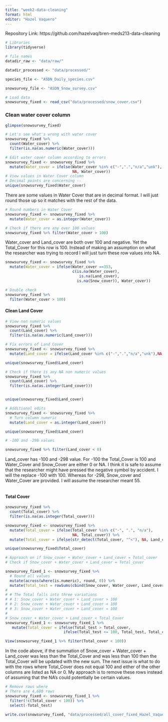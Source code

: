 ```yaml
---
title: "week2-data-cleaning"
format: html
editor: "Hazel Vaquero"
---
```


Repository Link: https://github.com/hazelvaq/bren-meds213-data-cleaning 

```r
# Libraries
library(tidyverse)

# file names
datadir_raw <- "data/raw/"

datadir_processed <- "data/processed/"

species_file <- "ASDN_Daily_species.csv"

snowsurvey_file <- "ASDN_Snow_survey.csv"

# Load data 
snowsurvey_fixed <- read_csv("data/processed/snow_cover.csv")

```


### Clean water cover column
```r

glimpse(snowsurvey_fixed)

```


```r
# Let's see what's wrong with water cover
snowsurvey_fixed %>% 
  count(Water_cover) %>% 
  filter(is.na(as.numeric(Water_cover)))
```

```r
# Edit water cover column according to errors 
snowsurvey_fixed <- snowsurvey_fixed %>% 
  mutate(Water_cover = ifelse(Water_cover %in% c("-",".","n/a","unk"), 
                              NA, Water_cover))
# View values in Water Cover column
# Decimal points are concerning -- 
unique(snowsurvey_fixed$Water_cover)

```
There are some values in Water Cover that are in decimal format. I will just round those up so it matches with the rest of the data. 

```r

# Round numbers in Water Cover
snowsurvey_fixed <- snowsurvey_fixed %>% 
  mutate(Water_cover = as.integer(Water_cover)) 

# Check if there are any over 100 values
snowsurvey_fixed %>% filter(Water_cover > 100)

```
Water_cover and Land_cover are both over 100 and negative. Yet the Total_Cover for this row is 100. Instead of making an assumption on what the researcher was trying to record I will just turn these row values into NA.

```r
snowsurvey_fixed <- snowsurvey_fixed %>% 
  mutate(Water_cover = ifelse(Water_cover ==353,
                              c(is.na(Water_cover), 
                                 is.na(Land_cover), 
                                is.na(Snow_cover)), Water_cover))

# Double check
snowsurvey_fixed %>% 
  filter(Water_cover > 100)
```



#### Clean Land Cover
```r
# View non numeric values
snowsurvey_fixed %>% 
  count(Land_cover) %>% 
  filter(is.na(as.numeric(Land_cover)))

```


```r
# Fix errors of Land Cover
snowsurvey_fixed <- snowsurvey_fixed %>% 
  mutate(Land_cover = ifelse(Land_cover %in% c("-",".","n/a","unk"),NA, Land_cover))

unique(snowsurvey_fixed$Land_cover)

# Check if there is any NA non numeric values
snowsurvey_fixed %>% 
  count(Land_cover) %>% 
  filter(is.na(as.integer(Land_cover)))


unique(snowsurvey_fixed$Land_cover)

# Additional edits
snowsurvey_fixed <- snowsurvey_fixed %>% 
  # Turn column numeric
  mutate(Land_cover = as.integer(Land_cover))

unique(snowsurvey_fixed$Land_cover)

# -100 and -298 values

snowsurvey_fixed %>% filter(Land_cover < 0)

```

Land_cover has -100 and -298 value. For -100 the Total_Cover is 100 and Water_Cover and Snow_Cover are either 0 or NA. I think it is safe to assume that the researcher might have pressed the negative symbol by accident. I will the replace -100 with 100. Whereas for -298, Snow_cover and Water_Cover are provided. I will assume the researcher meant 55. 

```r

```


#### Total Cover

```r
snowsurvey_fixed %>%
  count(Total_cover) %>%
  filter(is.na(as.integer(Total_cover)))

snowsurvey_fixed <- snowsurvey_fixed %>%
  mutate(Total_cover = ifelse(Total_cover %in% c("-", ".", "n/a"),
                              NA, Total_cover)) %>%
  mutate(Total_cover = ifelse(str_detect(Total_cover, "^<"), NA, Land_cover))

unique(snowsurvey_fixed$Total_cover)
```

```r
# Approach on if Snow_cover + Water_cover + Land_cover = Total_cover
# Check if Snow_cover + Water_cover + Land_cover = Total_cover

snowsurvey_fixed_1 <- snowsurvey_fixed %>%
  # Round all values
  mutate(across(where(is.numeric), round, 0)) %>%
  mutate(Total_test = rowSums(cbind(Snow_cover, Water_cover, Land_cover), na.rm = TRUE))
#
# # The Total falls into three variations
# # 1: Snow_cover + Water_cover + Land_cover > 100
# # 2: Snow_cover + Water_cover + Land_cover < 100
# # 3: Snow_cover + Water_cover + Land_cover = 100
#
# Snow_cover + Water_cover + Land_cover < Total_Cover
snowsurvey_fixed_1 <- snowsurvey_fixed_1 %>%
   mutate(Total_cover = ifelse(Total_test > Total_cover,
                          ifelse(Total_test <= 100, Total_test, Total_cover), Total_test))

View(snowsurvey_fixed_1 %>% filter(Total_cover < 100))

```

In the code above, if the summation of Snow_cover + Water_cover + Land_cover was less than the Total_Cover and was less than 100 then the Total_Cover will be updated with the new sum. The next issue is what to do with the rows where Total_Cover does not equal 100 and either of the other columns are listed as NA or 0. My approach is to remove these rows instead of assuming that the NA's could potentially be certain values.

```r
# Remove rows where
# There are 4,680 rows
snowsurvey_fixed <- snowsurvey_fixed_1 %>%
  filter(!c(Total_cover < 100)) %>%
  select(-Total_test)

write.csv(snowsurvey_fixed, "data/processed/all_cover_fixed_Hazel_Vaquero.csv")

```

